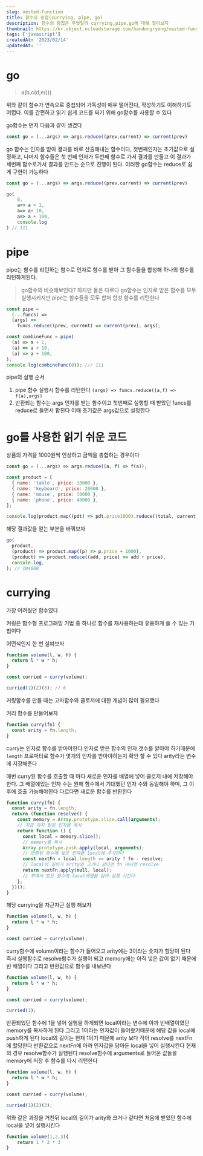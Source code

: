 ```yaml
---
slug: nested-function
title: 함수의 중첩(currying, pipe, go)
description: 함수의 중첩은 무엇일까 currying,pipe,go에 대해 알아보자
thumbnail: https://kr.object.ncloudstorage.com/handongryong/nested-function.png
tags: ['javascript']
createdAt: '2023/02/14'
updatedAt: ''
---
```


# go

> a(b,c(d,e()))

위와 같이 함수가 연속으로 중첩되어 가독성이 매우 떨어진다, 작성하기도 이해하기도 어렵다.
이를 간편하고 읽기 쉽게 코드를 짜기 위해 go함수를 사용할 수 있다

go함수는 먼저 다음과 같이 생겼다

```js
const go = (...args) => args.reduce((prev,current) => current(prev)
```

go 함수는 인자를 받아 결과를 바로 산출해내는 함수이다,
첫번째인자는 초기값으로 설정하고, 나머지 함수들은 첫 번째 인자가 두번째 함수로 가서 결과를 만들고 이 결과가 세번째 함수로가서 결과를 만드는 순으로 진행이 된다. 이러한 go함수는 reduce로 쉽게 구현이 가능하다

```js
const go = (...args) => args.reduce((prev,current) => current(prev)

go(
	0,
	a=> a + 1,
	a=> a+ 10,
	a=> a + 100,
	console.log
) // 111
```

# pipe

pipe는 함수를 리턴하는 함수로 인자로 함수를 받아 그 함수들을 합성해 하나의 함수를 리턴하게된다.

> go함수와 비슷해보인다?
> 하지만 둘은 다르다
> go함수는 인자로 받은 함수를 모두 실행시키지만
> pipe는 함수들을 모두 합쳐 합성 함수를 리턴한다

```js
const pipe =
  (...funcs) =>
  (args) =>
    funcs.reduce((prev, current) => current(prev), args);

const combineFunc = pipe(
  (a) => a + 1,
  (a) => a + 10,
  (a) => a + 100,
);
console.log(combineFunc(0)); /// 111
```

pipe의 실행 순서

1. pipe 함수 실행시 함수를 리턴한다
   `(args) => funcs.reduce((a,f) => f(a),args)`
2. 반환되는 함수는 args 인자를 받는 함수이고 첫번째로 실행할 때 받았던 funcs를 reduce로 돌면서 합친다 이때 초기값은 args값으로 설정한다

# go를 사용한 읽기 쉬운 코드

상품의 가격을 1000원씩 인상하고 금액을 총합하는 경우이다

```js
const go = (...args) => args.reduce((a, f) => f(a));

const product = [
  { name: 'table', price: 10000 },
  { name: 'keyboard', price: 20000 },
  { name: 'mouse', price: 30000 },
  { name: 'phone', price: 40000 },
];

console.log(product.map((pdt) => pdt.price1000).reduce((total, current) => total + current));
```

해당 결과값을 얻는 부분을 바꿔보자

```js
go(
  product,
  (product) => product.map((p) => p.price + 1000),
  (product) => product.reduce((add, price) => add + price),
  console.log,
); // 104000
```

# currying

가장 어려웠던 함수였다

커링은 함수형 프로그래밍 기법 중 하나로 함수를 재사용하는데 유용하게 쓸 수 있는 기법이다

어떤식인지 한 번 살펴보자

```js
function volume(l, w, h) {
  return l * w * h;
}

const curried = curry(volume);

curried(1)(2)(3); // 6
```

커링함수를 만들 때는 고차함수와 클로저에 대한 개념이 많이 필요했다

커리 함수를 만들어보자

```js
function curry(fn) {
  const arity = fn.length;
}
```

curry는 인자로 함수를 받아야한다
인자로 받은 함수의 인자 갯수를 알아야 하기때문에
`length` 프로퍼티로 함수가 몇개의 인자를 받아야하는지 확인 할 수 있다
arity라는 변수에 저장해준다

매번 curry된 함수를 호출할 때 마다 새로운 인자를 배열에 넣어 클로저 내에 저장해야한다.
그 배열에있는 인자 수는 원해 함수에서 기대했던 인자 수와 동일해야 하며, 그 이후에 호출 가능해야한다
다르다면 새로운 함수를 반환한다

```js
function curry(fn) {
  const arity = fn.length;
  return (function resolve() {
    const memory = Array.prototype.slice.call(arguments);
    // 지금 까지 받은 인자를 복사
    return function () {
      const local = memory.slice();
      // memory를 복사
      Array.prototype.push.apply(local, arguments);
      // 반환된 함수에 넣은 인자를 local에 추가한다
      const nextFn = local.length >= arity ? fn : resolve;
      // local의 길이가 arity와 크거나 같다면 fn 아니면 resolve
      return nextFn.apply(null, local);
      // 위에서 받은 함수에 local배열을 담아 실행 시킨다
    };
  })();
}
```

해당 currying을 차근차근 실행 해보자

```js
function volume(l, w, h) {
  return l * w * h;
}

const curried = curry(volume);
```

curry함수에 volumn이라는 함수가 들어오고
arity에는 3이라는 숫자가 할당이 된다
즉시 실행함수로 resolve함수가 실행이 되고
memory에는 아직 넣은 값이 없기 때문에 빈 배열이다
그리고 반환값으로 함수를 내보낸다

```js
function volume(l, w, h) {
  return l * w * h;
}

const curried = curry(volume);

curried(1);
```

반환되었던 함수에 1을 넣어 실행을 하게되면
local이라는 변수에 아까 빈배열이였던 memory를 복사하게 된다
그리고 1이라는 인자값이 들어왔기때문에 해당 값을 local에 push하게 된다
local의 길이는 현재 1이기 때문에 arity 보다 작아 resolve를 nextFn에 할당한다
반환값으로 nextFn에 아까 인자값을 담아둔 local을 넣어 실행시킨다
현재의 경우 resolve함수가 실행된다
resolve함수에 arguments로 들어온 값들을 memory에 저장 후
함수를 다시 리턴한다

```js
function volume(l, w, h) {
  return l * w * h;
}

const curried = curry(volume);

curried(1)(2)(3);
```

위와 같은 과정을 거친뒤
local의 길이가 arity와 크거나 같다면 처음에 받았던 함수에 local을 넣어 실행시킨다

```js
function volume(1,2,3){
	return 1 * 2 * 3
}
```
